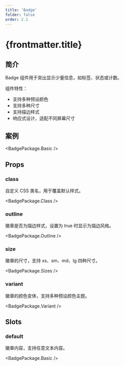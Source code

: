 ```yaml
---
title: 'Badge'
folder: false
order: 2.1
---
```



# {frontmatter.title}

## 简介

Badge 组件用于突出显示少量信息，如标签、状态或计数。

组件特性：

- 支持多种预设颜色
- 支持多种尺寸
- 支持描边样式
- 响应式设计，适配不同屏幕尺寸

## 案例

<BadgePackage.Basic />

## Props

### class

自定义 CSS 类名，用于覆盖默认样式。

<BadgePackage.Class />

### outline

徽章是否为描边样式，设置为 true 时显示为描边风格。

<BadgePackage.Outline />

### size

徽章的尺寸，支持 xs、sm、md、lg 四种尺寸。

<BadgePackage.Sizes />

### variant

徽章的颜色变体，支持多种预设颜色主题。

<BadgePackage.Variant />

## Slots

### default

徽章内容，支持任意文本内容。

<BadgePackage.Basic /> 
 